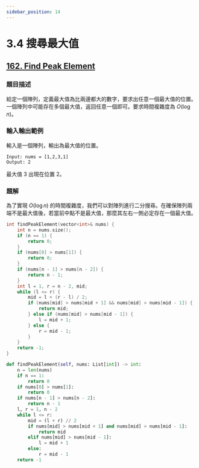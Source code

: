 ```yaml
---
sidebar_position: 14
---
```


# 3.4 搜尋最大值

## [162. Find Peak Element](https://leetcode.com/problems/find-peak-element/)

### 題目描述

給定一個陣列，定義最大值為比兩邊都大的數字，要求出任意一個最大值的位置。一個陣列中可能存在多個最大值，返回任意一個即可。要求時間複雜度為 $O(\log n)$。

### 輸入輸出範例

輸入是一個陣列，輸出為最大值的位置。

```
Input: nums = [1,2,3,1]
Output: 2
```

最大值 3 出現在位置 2。


### 題解

為了實現 $O(\log n)$ 的時間複雜度，我們可以對陣列進行二分搜尋。在確保陣列兩端不是最大值後，若當前中點不是最大值，那麼其左右一側必定存在一個最大值。


<Tabs>
<TabItem value="cpp" label="C++">

```cpp
int findPeakElement(vector<int>& nums) {
    int n = nums.size();
    if (n == 1) {
        return 0;
    }
    if (nums[0] > nums[1]) {
        return 0;
    }
    if (nums[n - 1] > nums[n - 2]) {
        return n - 1;
    }
    int l = 1, r = n - 2, mid;
    while (l <= r) {
        mid = l + (r - l) / 2;
        if (nums[mid] > nums[mid + 1] && nums[mid] > nums[mid - 1]) {
            return mid;
        } else if (nums[mid] > nums[mid - 1]) {
            l = mid + 1;
        } else {
            r = mid - 1;
        }
    }
    return -1;
}
```

</TabItem>
<TabItem value="py" label="Python">

```py
def findPeakElement(self, nums: List[int]) -> int:
    n = len(nums)
    if n == 1:
        return 0
    if nums[0] > nums[1]:
        return 0
    if nums[n - 1] > nums[n - 2]:
        return n - 1
    l, r = 1, n - 2
    while l <= r:
        mid = (l + r) // 2
        if nums[mid] > nums[mid + 1] and nums[mid] > nums[mid - 1]:
            return mid
        elif nums[mid] > nums[mid - 1]:
            l = mid + 1
        else:
            r = mid - 1
    return -1
```

</TabItem>

</Tabs>